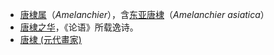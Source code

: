 {{消歧義}}

*[[唐棣属|唐棣属]]（''Amelanchier''），含[[东亚唐棣|东亚唐棣]]（''Amelanchier asiatica''）
*[[唐棣之华|唐棣之华]]，《论语》所载逸诗。
*[[唐棣_(元代畫家)|唐棣 (元代畫家)]]